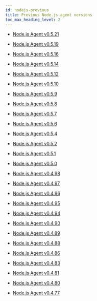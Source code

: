 ```yaml
---
id: nodejs-previous
title: Previous Node.js agent versions
toc_max_heading_level: 2
---
```


- [Node.js Agent v0.5.21](nodejs-0_5_21)

- [Node.js Agent v0.5.19](nodejs-0_5_19)

- [Node.js Agent v0.5.16](nodejs-0_5_16)

- [Node.js Agent v0.5.14](nodejs-0_5_14)

- [Node.js Agent v0.5.12](nodejs-0_5_12)

- [Node.js Agent v0.5.10](nodejs-0_5_10)

- [Node.js Agent v0.5.9](nodejs-0_5_9)

- [Node.js Agent v0.5.8](nodejs-0_5_8)

- [Node.js Agent v0.5.7](nodejs-0_5_7)

- [Node.js Agent v0.5.6](nodejs-0_5_6)

- [Node.js Agent v0.5.4](nodejs-0_5_4)

- [Node.js Agent v0.5.2](nodejs-0_5_2)

- [Node.js Agent v0.5.1](nodejs-0_5_1)

- [Node.js Agent v0.5.0](nodejs-0_5_0)

- [Node.js Agent v0.4.98](nodejs-0_4_98)

- [Node.js Agent v0.4.97](nodejs-0_4_97)

- [Node.js Agent v0.4.96](nodejs-0_4_96)

- [Node.js Agent v0.4.95](nodejs-0_4_95)

- [Node.js Agent v0.4.94](nodejs-0_4_94)

- [Node.js Agent v0.4.90](nodejs-0_4_90)

- [Node.js Agent v0.4.89](nodejs-0_4_89)

- [Node.js Agent v0.4.88](nodejs-0_4_88)

- [Node.js Agent v0.4.86](nodejs-0_4_86)

- [Node.js Agent v0.4.83](nodejs-0_4_83)

- [Node.js Agent v0.4.81](nodejs-0_4_81)

- [Node.js Agent v0.4.80](nodejs-0_4_80)

- [Node.js Agent v0.4.77](nodejs-0_4_77)

